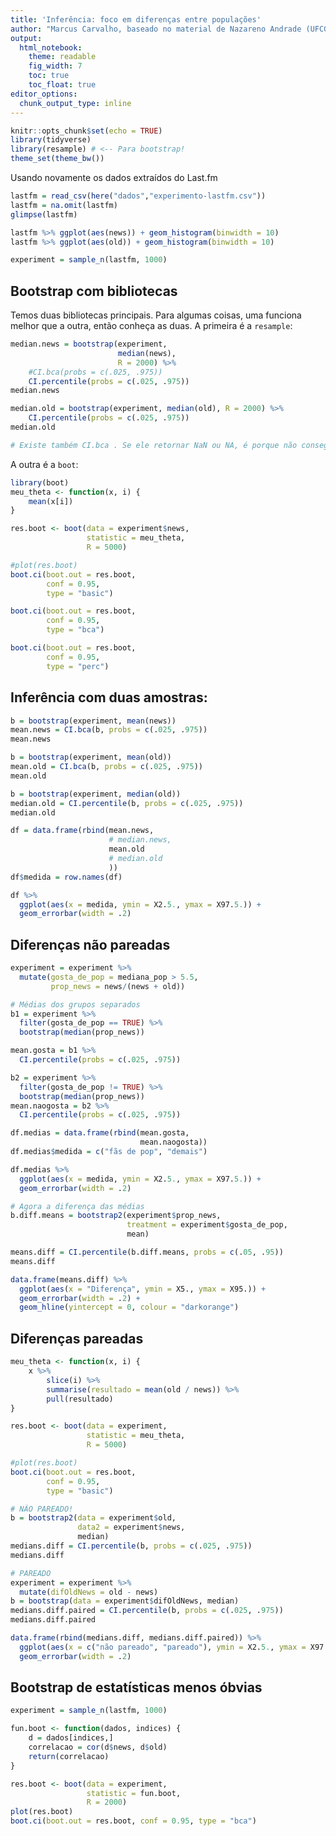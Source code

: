 ```yaml
---
title: 'Inferência: foco em diferenças entre populações'
author: "Marcus Carvalho, baseado no material de Nazareno Andrade (UFCG)"
output: 
  html_notebook:
    theme: readable
    fig_width: 7
    toc: true
    toc_float: true
editor_options: 
  chunk_output_type: inline
---
```


```r
knitr::opts_chunk$set(echo = TRUE)
library(tidyverse)
library(resample) # <-- Para bootstrap!
theme_set(theme_bw())
```

Usando novamente os dados extraídos do Last.fm

```r
lastfm = read_csv(here("dados","experimento-lastfm.csv"))
lastfm = na.omit(lastfm)
glimpse(lastfm)

lastfm %>% ggplot(aes(news)) + geom_histogram(binwidth = 10)
lastfm %>% ggplot(aes(old)) + geom_histogram(binwidth = 10)

experiment = sample_n(lastfm, 1000)
```

## Bootstrap com bibliotecas

Temos duas bibliotecas principais. Para algumas coisas, uma funciona melhor que a outra, então conheça as duas. A primeira é a `resample`:

```r
median.news = bootstrap(experiment, 
                        median(news), 
                        R = 2000) %>% 
    #CI.bca(probs = c(.025, .975))
    CI.percentile(probs = c(.025, .975))
median.news 

median.old = bootstrap(experiment, median(old), R = 2000) %>% 
    CI.percentile(probs = c(.025, .975))
median.old 

# Existe também CI.bca . Se ele retornar NaN ou NA, é porque não conseguiu estimar o IC para a estatística que você escolheu com a precisão desejada. Geralmente acontece quando é uma estatística que não tem valores contínuos (ex: mediana.)

```

A outra é a `boot`:

```r
library(boot)
meu_theta <- function(x, i) {
    mean(x[i])
}

res.boot <- boot(data = experiment$news, 
                 statistic = meu_theta, 
                 R = 5000)

#plot(res.boot)
boot.ci(boot.out = res.boot, 
        conf = 0.95, 
        type = "basic")

boot.ci(boot.out = res.boot, 
        conf = 0.95, 
        type = "bca")

boot.ci(boot.out = res.boot, 
        conf = 0.95, 
        type = "perc")
```

## Inferência com duas amostras:

```r
b = bootstrap(experiment, mean(news))
mean.news = CI.bca(b, probs = c(.025, .975))
mean.news

b = bootstrap(experiment, mean(old))
mean.old = CI.bca(b, probs = c(.025, .975))
mean.old

b = bootstrap(experiment, median(old))
median.old = CI.percentile(b, probs = c(.025, .975))
median.old 

df = data.frame(rbind(mean.news, 
                      # median.news,
                      mean.old
                      # median.old
                      ))
df$medida = row.names(df)

df %>% 
  ggplot(aes(x = medida, ymin = X2.5., ymax = X97.5.)) + 
  geom_errorbar(width = .2)
```

## Diferenças não pareadas

```r
experiment = experiment %>% 
  mutate(gosta_de_pop = mediana_pop > 5.5, 
         prop_news = news/(news + old))

# Médias dos grupos separados
b1 = experiment %>% 
  filter(gosta_de_pop == TRUE) %>%
  bootstrap(median(prop_news))

mean.gosta = b1 %>% 
  CI.percentile(probs = c(.025, .975))

b2 = experiment %>% 
  filter(gosta_de_pop != TRUE) %>%
  bootstrap(median(prop_news))
mean.naogosta = b2 %>% 
  CI.percentile(probs = c(.025, .975))

df.medias = data.frame(rbind(mean.gosta, 
                             mean.naogosta))
df.medias$medida = c("fãs de pop", "demais")

df.medias %>% 
  ggplot(aes(x = medida, ymin = X2.5., ymax = X97.5.)) + 
  geom_errorbar(width = .2)

# Agora a diferença das médias
b.diff.means = bootstrap2(experiment$prop_news, 
                          treatment = experiment$gosta_de_pop, 
                          mean)

means.diff = CI.percentile(b.diff.means, probs = c(.05, .95))
means.diff

data.frame(means.diff) %>% 
  ggplot(aes(x = "Diferença", ymin = X5., ymax = X95.)) + 
  geom_errorbar(width = .2) + 
  geom_hline(yintercept = 0, colour = "darkorange")
```

## Diferenças pareadas

```r
meu_theta <- function(x, i) {
    x %>% 
        slice(i) %>% 
        summarise(resultado = mean(old / news)) %>% 
        pull(resultado)
}

res.boot <- boot(data = experiment, 
                 statistic = meu_theta, 
                 R = 5000)

#plot(res.boot)
boot.ci(boot.out = res.boot, 
        conf = 0.95, 
        type = "basic")

```


```r
# NÃO PAREADO!
b = bootstrap2(data = experiment$old, 
               data2 = experiment$news, 
               median)
medians.diff = CI.percentile(b, probs = c(.025, .975))
medians.diff

# PAREADO
experiment = experiment %>% 
  mutate(difOldNews = old - news)
b = bootstrap(data = experiment$difOldNews, median)
medians.diff.paired = CI.percentile(b, probs = c(.025, .975))
medians.diff.paired

data.frame(rbind(medians.diff, medians.diff.paired)) %>% 
  ggplot(aes(x = c("não pareado", "pareado"), ymin = X2.5., ymax = X97.5.)) + 
  geom_errorbar(width = .2) 

```

## Bootstrap de estatísticas menos óbvias

```r
experiment = sample_n(lastfm, 1000)

fun.boot <- function(dados, indices) {
    d = dados[indices,]
    correlacao = cor(d$news, d$old)
    return(correlacao)
}

res.boot <- boot(data = experiment, 
                 statistic = fun.boot, 
                 R = 2000)
plot(res.boot)
boot.ci(boot.out = res.boot, conf = 0.95, type = "bca")
```

